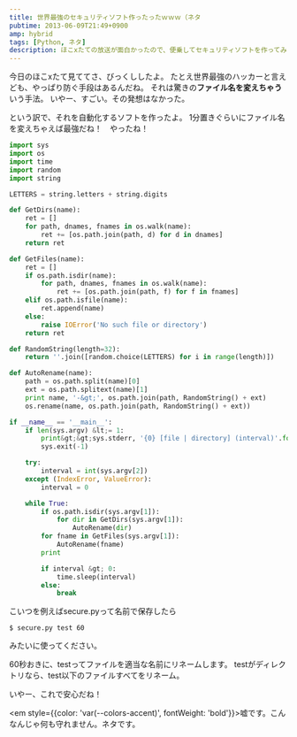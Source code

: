 ```yaml
---
title: 世界最強のセキュリティソフト作ったったｗｗｗ（ネタ
pubtime: 2013-06-09T21:49+0900
amp: hybrid
tags: [Python, ネタ]
description: ほこxたての放送が面白かったので、便乗してセキュリティソフトを作ってみました。これはネタです。完全にネタです。
---
```


今日のほこxたて見ててさ、びっくししたよ。
たとえ世界最強のハッカーと言えども、やっぱり防ぐ手段はあるんだね。
それは驚きの**ファイル名を変えちゃう**いう手法。
いやー、すごい。その発想はなかった。

という訳で、それを自動化するソフトを作ったよ。
1分置きぐらいにファイル名を変えちゃえば最強だね！　やったね！
``` python
import sys
import os
import time
import random
import string

LETTERS = string.letters + string.digits

def GetDirs(name):
	ret = []
	for path, dnames, fnames in os.walk(name):
		ret += [os.path.join(path, d) for d in dnames]
	return ret

def GetFiles(name):
	ret = []
	if os.path.isdir(name):
		for path, dnames, fnames in os.walk(name):
			ret += [os.path.join(path, f) for f in fnames]
	elif os.path.isfile(name):
		ret.append(name)
	else:
		raise IOError('No such file or directory')
	return ret

def RandomString(length=32):
	return ''.join([random.choice(LETTERS) for i in range(length)])

def AutoRename(name):
	path = os.path.split(name)[0]
	ext = os.path.splitext(name)[1]
	print name, '-&gt;', os.path.join(path, RandomString() + ext)
	os.rename(name, os.path.join(path, RandomString() + ext))

if __name__ == '__main__':
	if len(sys.argv) &lt;= 1:
		print&gt;&gt;sys.stderr, '{0} [file | directory] (interval)'.format(sys.argv[0])
		sys.exit(-1)

	try:
		interval = int(sys.argv[2])
	except (IndexError, ValueError):
		interval = 0

	while True:
		if os.path.isdir(sys.argv[1]):
			for dir in GetDirs(sys.argv[1]):
				AutoRename(dir)
		for fname in GetFiles(sys.argv[1]):
			AutoRename(fname)
		print

		if interval &gt; 0:
			time.sleep(interval)
		else:
			break
```

こいつを例えばsecure.pyって名前で保存したら
``` shell
$ secure.py test 60
```
みたいに使ってください。

60秒おきに、testってファイルを適当な名前にリネームします。
testがディレクトリなら、test以下のファイルすべてをリネーム。

いやー、これで安心だね！

<em style={{color: 'var(--colors-accent)', fontWeight: 'bold'}}>嘘です。こんなんじゃ何も守れません。ネタです。</em>
